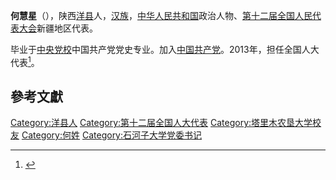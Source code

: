 '''何慧星'''（{{bd|1957年||}}），陕西[[洋县|洋县]]人，[[汉族|汉族]]，[[中华人民共和国|中华人民共和国]]政治人物、[[第十二届全国人民代表大会|第十二届全国人民代表大会]]新疆地区代表。

毕业于[[中央党校|中央党校]]中国共产党党史专业。加入[[中国共产党|中国共产党]]。2013年，担任全国人大代表<ref>{{cite news|title=全国人大代表信息-何慧星|url=http://210.82.31.1:8084/delegate/viewDelegate.action?dbid=122628|accessdate=2013-04-05|newspaper=全国人大网|archive-url=https://web.archive.org/web/20170624130810/http://www.npc.gov.cn/delegate/viewDelegate.action?dbid=122628|archive-date=2017-06-24|dead-url=yes}}</ref>。

==參考文獻==
{{reflist}}
{{中国政治人物小作品}}

[[Category:洋县人|Category:洋县人]]
[[Category:第十二届全国人大代表|Category:第十二届全国人大代表]]
[[Category:塔里木农垦大学校友|Category:塔里木农垦大学校友]]
[[Category:何姓|Category:何姓]]
[[Category:石河子大学党委书记|Category:石河子大学党委书记]]